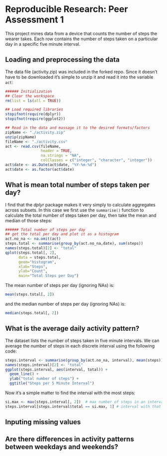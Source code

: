 # Reproducible Research: Peer Assessment 1
This project mines data from a device that counts the number of steps the wearer takes.  Each row contains the number of steps taken on a particular day in a specific five minute interval.

## Loading and preprocessing the data
The data file (activity.zip) was included in the forked repo.  Since it doesn't have to be downloaded it's simple to unzip it and read it into the variable `act`:

```r
###### Initialization
## Clear the workspace
rm(list = ls(all = TRUE))

## Load required libraries
stopifnot(require(dplyr))
stopifnot(require(ggplot2))

## Read in the data and massage it to the desired formats/factors
zipName <- "./activity.zip"
unzip(zipName)
fileName <- "./activity.csv"
act <- read.csv(fileName, 
                header = TRUE, 
                na.strings = "NA", 
                colClasses = c("integer", "character", "integer"))
act$date <- as.Date(act$date, "%Y-%m-%d")
act$date <- as.factor(act$date)
```

## What is mean total number of steps taken per day?
I find that the _dplyr_ package makes it very simply to calculate aggregates across subsets.  In this case we first use the `summarise()` function to calculate the total number of steps taken per day, then take the mean and median of those steps:
```r
###### Total number of steps per day
## get the total per day and plot it as a histogram
act.no_na <- na.omit(act)
steps.total <- summarise(group_by(act.no_na,date), sum(steps))
names(steps.total)[2] <- "total"
qplot(steps.total[, 2], 
      data = steps.total, 
      geom="histogram", 
      xlab="Steps", 
      ylab="Count",
      main="Total Steps per Day")
```

The mean number of steps per day (ignoring NAs) is:
```r
mean(steps.total[, 2])
```

and the median number of steps per day (ignoring NAs) is:
```r
median(steps.total[, 2])
```

## What is the average daily activity pattern?
The dataset lists the number of steps taken in five minute intervals.  We can average the number of steps in each discrete interval using the following code:
```r
steps.interval <- summarise(group_by(act.no_na, interval), mean(steps))
names(steps.interval)[2] <- "total"
ggplot(steps.interval, aes(interval, total)) +
  geom_line() +
  ylab("total number of steps") +
  ggtitle("Steps per 5 Minute Interval")
```

Now it's a simple matter to find the interval with the most steps:
```r
si.max <- max(steps.interval[, 2])  # max number of steps in an interval
steps.interval[steps.interval$total == si.max, 1] # interval with that max
```

## Inputing missing values



## Are there differences in activity patterns between weekdays and weekends?
